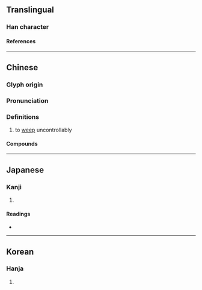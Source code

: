 {{also|嗴}}
{{character info/new}}
==Translingual==

===Han character===
{{Han char|rn=30|rad=口|as=08|sn=11|four=68011|canj=RTGU|ids=⿰口羌}}

====References====
{{Han ref|kx=0193.260|dkj=03769|dj=0414.050|hdz=10645.110|uh=5534}}

----

==Chinese==
{{zh-forms|alt=嗴}}

===Glyph origin===
{{Han etym}}

===Pronunciation===
{{zh-pron
|m=qiàng
|c=goeng6
|mc=y
|oc=y
|ma=
|cat=a
}}

===Definitions===
{{zh-hanzi}}

# {{zh-hg}} to [[weep]] uncontrollably

====Compounds====
{{zh-der|唴哴}}

----

==Japanese==

===Kanji===
{{ja-kanji|grade=|rs=口08}}

# {{rfdef|ja|sort=口08}}

====Readings====
* {{ja-readings|on=[[きょう]] (kyō), [[こう]] (kō)|kun=[[なく]] (naku)}}

----

==Korean==

===Hanja===
{{ko-hanja|hangeul=[[강]]|rv=gang|mr=kang}}

# {{rfdef|ko|sort=口08}}